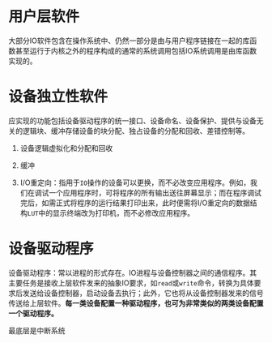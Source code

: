 # 用户层软件

大部分IO软件包含在操作系统中、仍然一部分是由与用户程序链接在一起的库函数甚至运行于内核之外的程序构成的通常的系统调用包括IO系统调用是由库函数实现的。


# 设备独立性软件

应实现的功能包括设备驱动程序的统一接口、设备命名、设备保护、提供与设备无关的逻辑块、缓冲存储设备的块分配、独占设备的分配和回收、差错控制等。

1. 设备逻辑虚拟化和分配和回收


1. 缓冲


1. I/O重定向：指用于`IO`操作的设备可以更换，而不必改变应用程序。例如，我们在调试一个应用程序时，可将程序的所有输出送往屏幕显示；而在程序调试完后，如需正式将程序的运行结果打印出来，此时便需将I/O重定向的数据结构`LUT`中的显示终端改为打印机，而不必修改应用程序。

# 设备驱动程序

设备驱动程序：常以进程的形式存在。IO进程与设备控制器之间的通信程序。其主要任务是接收上层软件发来的抽象IO要求，如`read`或`write`命令，转换为具体要求后发送给设备控制器，启动设备去执行；此外，它也将从设备控制器发来的信号传送给上层软件。**每一类设备配置一种驱动程序，也可为非常类似的两类设备配置一个驱动程序。**

最底层是中断系统


